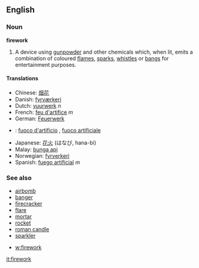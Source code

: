 ==English==
===Noun===
'''firework'''

#A device using [[gunpowder]] and other chemicals which, when lit, emits a combination of coloured [[flame]]s, [[spark]]s, [[whistle]]s or [[bang]]s for entertainment purposes.

====Translations====
*Chinese: [[烟花]]
*Danish: [[fyrværkeri]]
*Dutch: [[vuurwerk]] ''n''
*French: [[feu d'artifice]] ''m''
*German: [[Feuerwerk]]
*{{it}}: [[fuoco d'artificio]] {{m}}, [[fuoco artificiale]] {{m}}
*Japanese: [[花火]] (はなび, hana-bi)
*Malay: [[bunga api]]
*Norwegian: [[fyrverkeri]]
*Spanish: [[fuego artificial]] ''m''

===See also===
*[[airbomb]]
*[[banger]]
*[[firecracker]]
*[[flare]]
*[[mortar]]
*[[rocket]]
*[[roman candle]]
*[[sparkler]]

*[[w:firework]]

[[it:firework]]